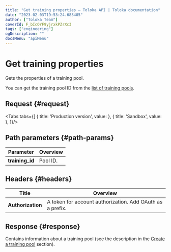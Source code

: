 ```yaml
---
title: "Get training properties — Toloka API | Toloka documentation"
date: "2023-02-03T19:53:24.683405"
author: ["Toloka Team"]
coverId: F_bIcOYF9yjrxkPZrXc3
tags: ["engineering"]
ogDescription: ""
docsMenu: "apiMenu"
---
```



# Get training properties

<Announce/>

Gets the properties of a training pool.

You can get the training pool ID from the [list of training pools](/docs-new/api/get-training-list).

## Request {#request}

<Tabs tabs={[
  { title: 'Production version', value: <GetTrainingList1/> },
  { title: 'Sandbox', value: <GetTrainingList2/> },
]}/>

## Path parameters {#path-params}

Parameter | Overview
----- | -----
**training_id** | Pool ID.

## Headers {#headers}

Title | Overview
----- | -----
**Authorization** | A token for account authorization. Add OAuth as a prefix.

## Response {#response}

Contains information about a training pool (see the description in the [Create a training pool](/docs-new/api/create-training#response) section).